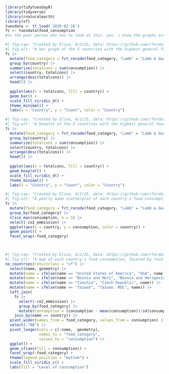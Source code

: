 ```r
library(tidytuesdayR)
library(tidyverse)
library(rnaturalearth)
library(sf)
tuesdata <- tt_load('2020-02-18')
fc <- tuesdata$food_consumption
#to the poor person who has to look at this. yes. i know the graphs are bad. believe me. i struggled.
```

```r
#| fig-cap: "Created by Elina, 4/2/25, data: https://github.com/rfordatascience/tidytuesday/blob/main/data/2020/2020-02-18/readme.md"
#| fig-alt: "A bar graph of the 5 countries with the highest general food consumption. Finland leads the pack, with Albania, Lithuania, the Netherlands, and Sweden clustering behind."
fc |>
  mutate(food_category = fct_recode(food_category, "Lamb" = "Lamb & Goat", "Dairy" = "Milk - inc. cheese", "Wheat" = "Wheat and Wheat Products", "Nuts" = "Nuts inc. Peanut Butter")) |>
  group_by(country) |>
  summarize(totalcons = sum(consumption)) |>
  select(country, totalcons) |>
  arrange(desc(totalcons)) |>
  head(5) |>
  
  ggplot(aes(x = totalcons, fill = country)) +
  geom_bar() +
  scale_fill_viridis_d() +
  theme_minimal() +
  labs(x = "Country", y = "Count", color = "Country")

```

```r
#| fig-cap: "Created by Elina, 4/2/25, data: https://github.com/rfordatascience/tidytuesday/blob/main/data/2020/2020-02-18/readme.md"
#| fig-alt: "A boxplot of the 5 countries with the highest general food consumption. Finland leads the pack, with Albania, Lithuania, the Netherlands, and Sweden clustering behind."
fc |>
  mutate(food_category = fct_recode(food_category, "Lamb" = "Lamb & Goat", "Dairy" = "Milk - inc. cheese", "Wheat" = "Wheat and Wheat Products", "Nuts" = "Nuts inc. Peanut Butter")) |>
  group_by(country) |>
  summarize(totalcons = sum(consumption)) |>
  select(country, totalcons) |>
  arrange(desc(totalcons)) |>
  head(5) |>
  
  ggplot(aes(x = totalcons, fill = country)) +
  geom_boxplot() +
  scale_fill_viridis_d() +
  theme_minimal() +
  labs(x = "Country", y = "Count", color = "Country")
```


```r
#| fig-cap: "Created by Elina, 4/2/25, data: https://github.com/rfordatascience/tidytuesday/blob/main/data/2020/2020-02-18/readme.md"
#| fig-alt: "A poorly made scatterplot of each country's food consumption, faceted by food type."
fc |>
  mutate(food_category = fct_recode(food_category, "Lamb" = "Lamb & Goat", "Dairy" = "Milk - inc. cheese", "Wheat" = "Wheat and Wheat Products", "Nuts" = "Nuts inc. Peanut Butter")) |>
  group_by(food_category) |>
  slice_max(consumption, n = 5) |>
  select(-co2_emmission) |>
  ggplot(aes(x = country, y = consumption, color = country)) +
  geom_point() +
  facet_wrap(~food_category) 

  
```

```r
#| fig-cap: "Created by Elina, 4/2/25, data: https://github.com/rfordatascience/tidytuesday/blob/main/data/2020/2020-02-18/readme.md"
#| fig-alt: "A map of each country's food consumption, faceted by food type."
ne_countries(returnclass = "sf") |>
  select(name, geometry) |>
  mutate(name = ifelse(name == "United States of America", "USA", name)) |>
  mutate(name = ifelse(name == "Bosnia and Herz", "Bosnia and Herzgovina", name)) |>
  mutate(name = ifelse(name == "Czechia", "Czech Republic", name)) |>
  mutate(name = ifelse(name == "Taiwan", "Taiwan. ROC", name)) |>
  left_join(
    fc |>
      select(-co2_emmission) |>
      group_by(food_category) |>
      mutate(consumption = (consumption - mean(consumption))/sd(consumption)),
    join_by(name == country)) |>
  pivot_wider(names_from = food_category, values_from = consumption) |>
  select(-"NA") |>
  pivot_longer(cols = c(-name, -geometry),
               names_to = "food_category",
               values_to = "consumption") |>
  ggplot() +
  geom_sf(aes(fill = consumption)) +
  facet_wrap(~food_category) +
  theme(legend.position = "bottom") +
  scale_fill_viridis_c() +
  labs(fill = "Level of consumption")
    
```

